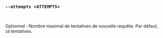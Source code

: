 ### `--attempts <ATTEMPTS>`

<br />

Optionnel : Nombre maximal de tentatives de nouvelle requête.
Par défaut, `10` tentatives.